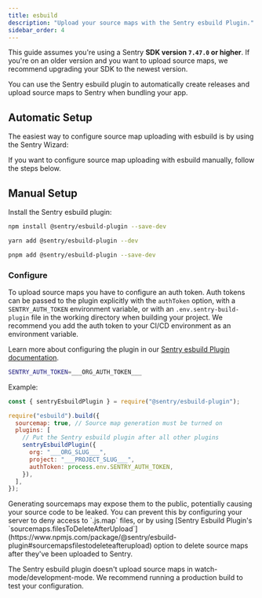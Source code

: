 ```yaml
---
title: esbuild
description: "Upload your source maps with the Sentry esbuild Plugin."
sidebar_order: 4
---
```


<Note>

This guide assumes you're using a Sentry **SDK version `7.47.0` or higher**. If you're on an older version and you want to upload source maps, we recommend upgrading your SDK to the newest version.

</Note>

You can use the Sentry esbuild plugin to automatically create releases and upload source maps to Sentry when bundling your app.

## Automatic Setup

The easiest way to configure source map uploading with esbuild is by using the Sentry Wizard:

<Include name="sourcemaps-wizard-instructions.mdx" />

If you want to configure source map uploading with esbuild manually, follow the steps below.

## Manual Setup

Install the Sentry esbuild plugin:

```bash {tabTitle:npm}
npm install @sentry/esbuild-plugin --save-dev
```

```bash {tabTitle:yarn}
yarn add @sentry/esbuild-plugin --dev
```

```bash {tabTitle:pnpm}
pnpm add @sentry/esbuild-plugin --save-dev
```

### Configure

To upload source maps you have to configure an auth token.
Auth tokens can be passed to the plugin explicitly with the `authToken` option, with a `SENTRY_AUTH_TOKEN` environment variable, or with an `.env.sentry-build-plugin` file in the working directory when building your project.
We recommend you add the auth token to your CI/CD environment as an environment variable.

Learn more about configuring the plugin in our [Sentry esbuild Plugin documentation](https://www.npmjs.com/package/@sentry/esbuild-plugin).

<OrgAuthTokenNote />

```bash {filename:.env.sentry-build-plugin}
SENTRY_AUTH_TOKEN=___ORG_AUTH_TOKEN___
```

Example:

<SignInNote />

```javascript {filename:esbuild.config.js}
const { sentryEsbuildPlugin } = require("@sentry/esbuild-plugin");

require("esbuild").build({
  sourcemap: true, // Source map generation must be turned on
  plugins: [
    // Put the Sentry esbuild plugin after all other plugins
    sentryEsbuildPlugin({
      org: "___ORG_SLUG___",
      project: "___PROJECT_SLUG___",
      authToken: process.env.SENTRY_AUTH_TOKEN,
    }),
  ],
});
```

<Alert>
  Generating sourcemaps may expose them to the public, potentially causing your
  source code to be leaked. You can prevent this by configuring your server to deny access to `.js.map` files, or by
  using [Sentry Esbuild Plugin's
  `sourcemaps.filesToDeleteAfterUpload`](https://www.npmjs.com/package/@sentry/esbuild-plugin#sourcemapsfilestodeleteafterupload)
  option to delete source maps after they've been uploaded to Sentry.
</Alert>

<Note>

The Sentry esbuild plugin doesn't upload source maps in watch-mode/development-mode.
We recommend running a production build to test your configuration.

</Note>
